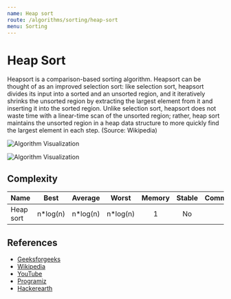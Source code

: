 ```yaml
---
name: Heap sort
route: /algorithms/sorting/heap-sort
menu: Sorting
---
```


# Heap Sort

Heapsort is a comparison-based sorting algorithm. Heapsort can be thought of as an
improved selection sort: like selection sort, heapsort divides its input into a sorted and
an unsorted region, and it iteratively shrinks the unsorted region by extracting the
largest element from it and inserting it into the sorted region. Unlike selection sort,
heapsort does not waste time with a linear-time scan of the unsorted region; rather, heap
sort maintains the unsorted region in a heap data structure to more quickly find the
largest element in each step. (Source: Wikipedia)

![Algorithm Visualization](https://upload.wikimedia.org/wikipedia/commons/1/1b/Sorting_heapsort_anim.gif)

![Algorithm Visualization](https://upload.wikimedia.org/wikipedia/commons/4/4d/Heapsort-example.gif)

## Complexity

| Name      |   Best    |  Average  |   Worst   | Memory | Stable | Comments |
| --------- | :-------: | :-------: | :-------: | :----: | :----: | :------- |
| Heap sort | n\*log(n) | n\*log(n) | n\*log(n) |   1    |   No   |          |

## References

- [Geeksforgeeks](https://www.geeksforgeeks.org/heap-sort/)
- [Wikipedia](https://en.wikipedia.org/wiki/Heapsort)
- [YouTube](https://www.youtube.com/watch?v=2DmK_H7IdTo&ab_channel=MichaelSambol)
- [Programiz](https://www.programiz.com/dsa/heap-sort)
- [Hackerearth](https://www.hackerearth.com/practice/algorithms/sorting/heap-sort/tutorial/)
